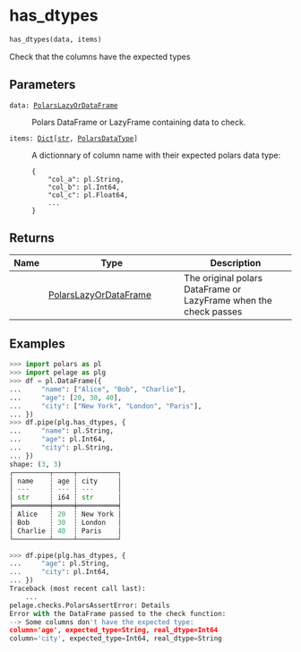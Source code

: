 # has_dtypes { #pelage.has_dtypes }

```python
has_dtypes(data, items)
```

Check that the columns have the expected types

## Parameters {.doc-section .doc-section-parameters}

<code><span class="parameter-name">data</span><span class="parameter-annotation-sep">:</span> <span class="parameter-annotation">[PolarsLazyOrDataFrame](`pelage.checks.utils.types.PolarsLazyOrDataFrame`)</span></code>

:   Polars DataFrame or LazyFrame containing data to check.

<code><span class="parameter-name">items</span><span class="parameter-annotation-sep">:</span> <span class="parameter-annotation">[Dict](`typing.Dict`)\[[str](`str`), [PolarsDataType](`pelage.checks.utils.types.PolarsDataType`)\]</span></code>

:   A dictionnary of column name with their expected polars data type:
    ```
    {
        "col_a": pl.String,
        "col_b": pl.Int64,
        "col_c": pl.Float64,
        ...
    }
    ```

## Returns {.doc-section .doc-section-returns}

| Name   | Type                                                                       | Description                                                      |
|--------|----------------------------------------------------------------------------|------------------------------------------------------------------|
|        | [PolarsLazyOrDataFrame](`pelage.checks.utils.types.PolarsLazyOrDataFrame`) | The original polars DataFrame or LazyFrame when the check passes |

## Examples {.doc-section .doc-section-examples}

```python
>>> import polars as pl
>>> import pelage as plg
>>> df = pl.DataFrame({
...     "name": ["Alice", "Bob", "Charlie"],
...     "age": [20, 30, 40],
...     "city": ["New York", "London", "Paris"],
... })
>>> df.pipe(plg.has_dtypes, {
...     "name": pl.String,
...     "age": pl.Int64,
...     "city": pl.String,
... })
shape: (3, 3)
┌─────────┬─────┬──────────┐
│ name    ┆ age ┆ city     │
│ ---     ┆ --- ┆ ---      │
│ str     ┆ i64 ┆ str      │
╞═════════╪═════╪══════════╡
│ Alice   ┆ 20  ┆ New York │
│ Bob     ┆ 30  ┆ London   │
│ Charlie ┆ 40  ┆ Paris    │
└─────────┴─────┴──────────┘
```

```python
>>> df.pipe(plg.has_dtypes, {
...     "age": pl.String,
...     "city": pl.Int64,
... })
Traceback (most recent call last):
    ...
pelage.checks.PolarsAssertError: Details
Error with the DataFrame passed to the check function:
--> Some columns don't have the expected type:
column='age', expected_type=String, real_dtype=Int64
column='city', expected_type=Int64, real_dtype=String
```
